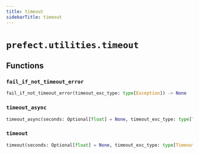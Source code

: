 ```yaml
---
title: timeout
sidebarTitle: timeout
---
```


# `prefect.utilities.timeout`

## Functions

### `fail_if_not_timeout_error` <sup><a href="https://github.com/prefecthq/prefect/blob/main/src/prefect/utilities/timeout.py#L11" target="_blank"><Icon icon="github" size="14" /></a></sup>

```python
fail_if_not_timeout_error(timeout_exc_type: type[Exception]) -> None
```

### `timeout_async` <sup><a href="https://github.com/prefecthq/prefect/blob/main/src/prefect/utilities/timeout.py#L19" target="_blank"><Icon icon="github" size="14" /></a></sup>

```python
timeout_async(seconds: Optional[float] = None, timeout_exc_type: type[TimeoutError] = TimeoutError)
```

### `timeout` <sup><a href="https://github.com/prefecthq/prefect/blob/main/src/prefect/utilities/timeout.py#L36" target="_blank"><Icon icon="github" size="14" /></a></sup>

```python
timeout(seconds: Optional[float] = None, timeout_exc_type: type[TimeoutError] = TimeoutError)
```
